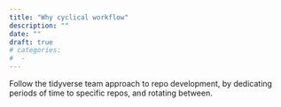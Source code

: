 ```yaml
---
title: "Why cyclical workflow"
description: ""
date: ""
draft: true
# categories:
#  - 
---
```


Follow the tidyverse team approach to repo development, by dedicating periods of time to specific repos, and rotating between.

<!--TODO #34 Write a Why doc on Cyclical Workflow-->